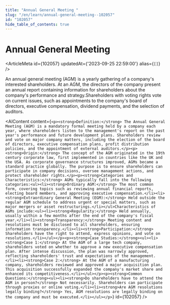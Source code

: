```yaml
---
title: "Annual General Meeting "
slug: "/en/learn/annual-general-meeting--102057"
id: "102057"
hide_table_of_contents: true
---
```



# Annual General Meeting 

<ArticleMeta id={102057} updatedAt={'2023-09-25 22:59:00'} alias={`[]`} />
<div className='border-solid border-b border-t-0 my-4 border-[var(--ifm-color-gray-300)]' />

An annual general meeting (AGM) is a yearly gathering of a company's interested shareholders. At an AGM, the directors of the company present an annual report containing information for shareholders about the company's performance and strategy.Shareholders with voting rights vote on current issues, such as appointments to the company's board of directors, executive compensation, dividend payments, and the selection of auditors.

<AIContent content={`<p><strong>Definition:</strong> The Annual General Meeting (AGM) is a mandatory formal meeting held by a company each year, where shareholders listen to the management's report on the past year's performance and future development plans. Shareholders review and vote on major company matters, including the election of the board of directors, executive compensation plans, profit distribution policies, and the appointment of external auditors.</p><p><strong>Origin:</strong> The concept of the AGM originated in the 19th century corporate law, first implemented in countries like the UK and the USA. As corporate governance structures improved, AGMs became a standard practice globally. The purpose is to ensure shareholders can participate in company decisions, oversee management actions, and protect shareholder rights.</p><p><strong>Categories and Characteristics:</strong> AGMs typically fall into the following categories:<ul><li><strong>Ordinary AGM:</strong> The most common form, covering topics such as reviewing annual financial reports, electing board members, and approving executive compensation.</li><li><strong>Extraordinary General Meeting (EGM):</strong> Held outside the regular AGM schedule to address urgent or special matters, such as major mergers or asset restructurings.</li></ul>Characteristics of AGMs include:<ul><li><strong>Regularity:</strong> Held annually, usually within a few months after the end of the company's fiscal year.</li><li><strong>Transparency:</strong> Meeting content and resolutions must be disclosed to all shareholders, ensuring information transparency.</li><li><strong>Participation:</strong> Shareholders have the right to attend, express opinions, and vote on resolutions.</li></ul></p><p><strong>Case Studies:</strong><ul><li><strong>Case 1:</strong> At the AGM of a large tech company, shareholders voted on whether to approve a new executive compensation plan. After intense discussion, the plan was narrowly approved, reflecting shareholders' trust and expectations of the management.</li><li><strong>Case 2:</strong> At the AGM of a manufacturing company, shareholders reviewed and approved a major acquisition plan. This acquisition successfully expanded the company's market share and enhanced its competitiveness.</li></ul></p><p><strong>Common Questions:</strong><ul><li><strong>Do shareholders have to attend the AGM in person?</strong> Not necessarily. Shareholders can participate through proxies or online voting.</li><li><strong>Are AGM resolutions legally binding?</strong> Yes, AGM resolutions are legally binding on the company and must be executed.</li></ul></p>`} id={102057} />
